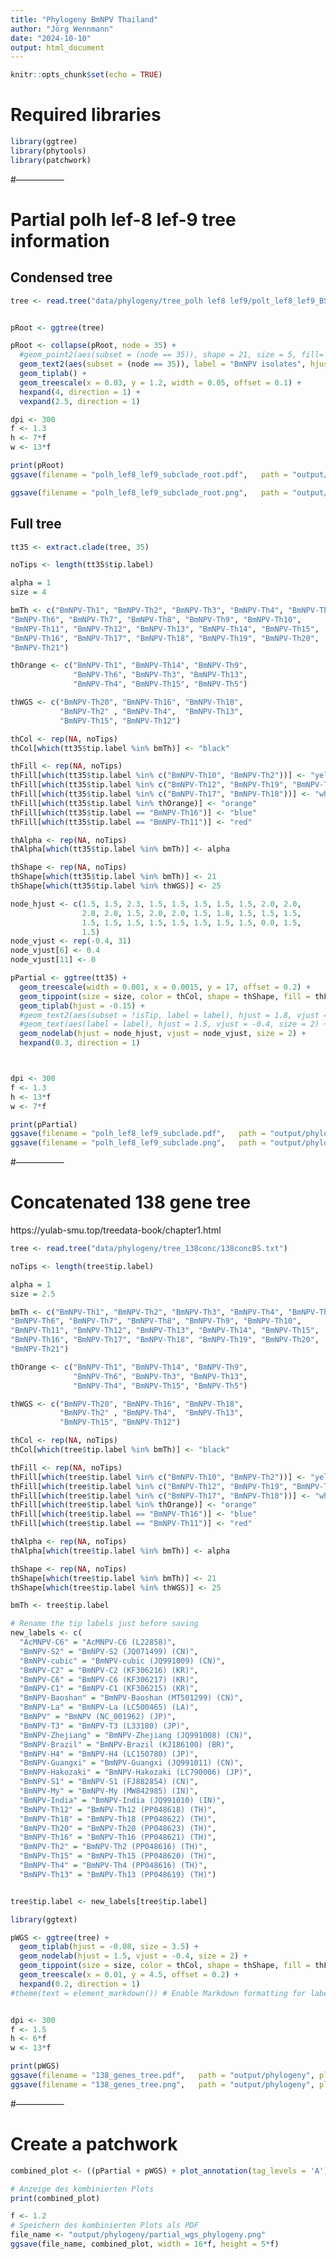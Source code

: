 ```yaml
---
title: "Phylogeny BmNPV Thailand"
author: "Jörg Wennmann"
date: "2024-10-10"
output: html_document
---
```


```r
knitr::opts_chunk$set(echo = TRUE)
```

# Required libraries

```r
library(ggtree)
library(phytools)
library(patchwork)
```

#-----------------

# Partial polh lef-8 lef-9 tree information

## Condensed tree

```r
tree <- read.tree("data/phylogeny/tree_polh lef8 lef9/polt_lef8_lef9_BS.txt")


pRoot <- ggtree(tree)

pRoot <- collapse(pRoot, node = 35) + 
  #geom_point2(aes(subset = (node == 35)), shape = 21, size = 5, fill='black') +
  geom_text2(aes(subset = (node == 35)), label = "BmNPV isolates", hjust = -0.05) +
  geom_tiplab() +
  geom_treescale(x = 0.03, y = 1.2, width = 0.05, offset = 0.1) +
  hexpand(4, direction = 1) +
  vexpand(2.5, direction = 1)

dpi <- 300
f <- 1.3
h <- 7*f
w <- 13*f

print(pRoot)
ggsave(filename = "polh_lef8_lef9_subclade_root.pdf",   path = "output/phylogeny", plot = pRoot, height = h*f, width = w*f, units = "cm", dpi = dpi, device = "pdf")

ggsave(filename = "polh_lef8_lef9_subclade_root.png",   path = "output/phylogeny", plot = pRoot, height = h*f, width = w*f, units = "cm", dpi = dpi, device = "png")
```

## Full tree

```r
tt35 <- extract.clade(tree, 35)

noTips <- length(tt35$tip.label)

alpha = 1
size = 4

bmTh <- c("BmNPV-Th1", "BmNPV-Th2", "BmNPV-Th3", "BmNPV-Th4", "BmNPV-Th5", 
"BmNPV-Th6", "BmNPV-Th7", "BmNPV-Th8", "BmNPV-Th9", "BmNPV-Th10", 
"BmNPV-Th11", "BmNPV-Th12", "BmNPV-Th13", "BmNPV-Th14", "BmNPV-Th15", 
"BmNPV-Th16", "BmNPV-Th17", "BmNPV-Th18", "BmNPV-Th19", "BmNPV-Th20", 
"BmNPV-Th21")

thOrange <- c("BmNPV-Th1", "BmNPV-Th14", "BmNPV-Th9", 
              "BmNPV-Th6", "BmNPV-Th3", "BmNPV-Th13", 
              "BmNPV-Th4", "BmNPV-Th15", "BmNPV-Th5")

thWGS <- c("BmNPV-Th20", "BmNPV-Th16", "BmNPV-Th18", 
           "BmNPV-Th2" , "BmNPV-Th4",  "BmNPV-Th13",
           "BmNPV-Th15", "BmNPV-Th12")

thCol <- rep(NA, noTips)
thCol[which(tt35$tip.label %in% bmTh)] <- "black"

thFill <- rep(NA, noTips)
thFill[which(tt35$tip.label %in% c("BmNPV-Th10", "BmNPV-Th2"))] <- "yellow"
thFill[which(tt35$tip.label %in% c("BmNPV-Th12", "BmNPV-Th19", "BmNPV-Th20"))] <- "black"
thFill[which(tt35$tip.label %in% c("BmNPV-Th17", "BmNPV-Th18"))] <- "white"
thFill[which(tt35$tip.label %in% thOrange)] <- "orange"
thFill[which(tt35$tip.label == "BmNPV-Th16")] <- "blue"
thFill[which(tt35$tip.label == "BmNPV-Th11")] <- "red"

thAlpha <- rep(NA, noTips)
thAlpha[which(tt35$tip.label %in% bmTh)] <- alpha

thShape <- rep(NA, noTips)
thShape[which(tt35$tip.label %in% bmTh)] <- 21
thShape[which(tt35$tip.label %in% thWGS)] <- 25

node_hjust <- c(1.5, 1.5, 2.3, 1.5, 1.5, 1.5, 1.5, 1.5, 2.0, 2.0, 
                2.8, 2.8, 1.5, 2.0, 2.0, 1.5, 1.8, 1.5, 1.5, 1.5, 
                1.5, 1.5, 1.5, 1.5, 1.5, 1.5, 1.5, 1.5, 0.0, 1.5, 
                1.5)
node_vjust <- rep(-0.4, 31)
node_vjust[6] <- 0.4
node_vjust[11] <- 0

pPartial <- ggtree(tt35) +
  geom_treescale(width = 0.001, x = 0.0015, y = 17, offset = 0.2) +
  geom_tippoint(size = size, color = thCol, shape = thShape, fill = thFill, alpha = thAlpha) +
  geom_tiplab(hjust = -0.15) +
  #geom_text2(aes(subset = !isTip, label = label), hjust = 1.8, vjust = -0.4, size = 2) +
  #geom_text(aes(label = label), hjust = 1.5, vjust = -0.4, size = 2) +
  geom_nodelab(hjust = node_hjust, vjust = node_vjust, size = 2) +
  hexpand(0.3, direction = 1)



dpi <- 300
f <- 1.3
h <- 13*f
w <- 7*f

print(pPartial)
ggsave(filename = "polh_lef8_lef9_subclade.pdf",   path = "output/phylogeny", plot = pPartial, height = h*f, width = w*f, units = "cm", dpi = dpi, device = "pdf")
ggsave(filename = "polh_lef8_lef9_subclade.png",   path = "output/phylogeny", plot = pPartial, height = h*f, width = w*f, units = "cm", dpi = dpi, device = "png")
```

#-----------------

# Concatenated 138 gene tree

https://yulab-smu.top/treedata-book/chapter1.html

```r
tree <- read.tree("data/phylogeny/tree_138conc/138concBS.txt")

noTips <- length(tree$tip.label)

alpha = 1
size = 2.5

bmTh <- c("BmNPV-Th1", "BmNPV-Th2", "BmNPV-Th3", "BmNPV-Th4", "BmNPV-Th5", 
"BmNPV-Th6", "BmNPV-Th7", "BmNPV-Th8", "BmNPV-Th9", "BmNPV-Th10", 
"BmNPV-Th11", "BmNPV-Th12", "BmNPV-Th13", "BmNPV-Th14", "BmNPV-Th15", 
"BmNPV-Th16", "BmNPV-Th17", "BmNPV-Th18", "BmNPV-Th19", "BmNPV-Th20", 
"BmNPV-Th21")

thOrange <- c("BmNPV-Th1", "BmNPV-Th14", "BmNPV-Th9", 
              "BmNPV-Th6", "BmNPV-Th3", "BmNPV-Th13", 
              "BmNPV-Th4", "BmNPV-Th15", "BmNPV-Th5")

thWGS <- c("BmNPV-Th20", "BmNPV-Th16", "BmNPV-Th18", 
           "BmNPV-Th2" , "BmNPV-Th4",  "BmNPV-Th13",
           "BmNPV-Th15", "BmNPV-Th12")

thCol <- rep(NA, noTips)
thCol[which(tree$tip.label %in% bmTh)] <- "black"

thFill <- rep(NA, noTips)
thFill[which(tree$tip.label %in% c("BmNPV-Th10", "BmNPV-Th2"))] <- "yellow"
thFill[which(tree$tip.label %in% c("BmNPV-Th12", "BmNPV-Th19", "BmNPV-Th20"))] <- "black"
thFill[which(tree$tip.label %in% c("BmNPV-Th17", "BmNPV-Th18"))] <- "white"
thFill[which(tree$tip.label %in% thOrange)] <- "orange"
thFill[which(tree$tip.label == "BmNPV-Th16")] <- "blue"
thFill[which(tree$tip.label == "BmNPV-Th11")] <- "red"

thAlpha <- rep(NA, noTips)
thAlpha[which(tree$tip.label %in% bmTh)] <- alpha

thShape <- rep(NA, noTips)
thShape[which(tree$tip.label %in% bmTh)] <- 21
thShape[which(tree$tip.label %in% thWGS)] <- 25

bmTh <- tree$tip.label

# Rename the tip labels just before saving
new_labels <- c(
  "AcMNPV-C6" = "AcMNPV-C6 (L22858)", 
  "BmNPV-S2" = "BmNPV-S2 (JQ071499) (CN)", 
  "BmNPV-cubic" = "BmNPV-cubic (JQ991009) (CN)",
  "BmNPV-C2" = "BmNPV-C2 (KF306216) (KR)",
  "BmNPV-C6" = "BmNPV-C6 (KF306217) (KR)",
  "BmNPV-C1" = "BmNPV-C1 (KF306215) (KR)",
  "BmNPV-Baoshan" = "BmNPV-Baoshan (MT501299) (CN)",
  "BmNPV-La" = "BmNPV-La (LC500465) (LA)",
  "BmNPV" = "BmNPV (NC_001962) (JP)",
  "BmNPV-T3" = "BmNPV-T3 (L33180) (JP)",
  "BmNPV-Zhejiang" = "BmNPV-Zhejiang (JQ991008) (CN)",
  "BmNPV-Brazil" = "BmNPV-Brazil (KJ186100) (BR)",
  "BmNPV-H4" = "BmNPV-H4 (LC150780) (JP)",
  "BmNPV-Guangxi" = "BmNPV-Guangxi (JQ991011) (CN)", 
  "BmNPV-Hakozaki" = "BmNPV-Hakozaki (LC790006) (JP)",
  "BmNPV-S1" = "BmNPV-S1 (FJ882854) (CN)",
  "BmNPV-My" = "BmNPV-My (MW842985) (IN)",
  "BmNPV-India" = "BmNPV-India (JQ991010) (IN)",
  "BmNPV-Th12" = "BmNPV-Th12 (PP048618) (TH)", 
  "BmNPV-Th18" = "BmNPV-Th18 (PP048622) (TH)",
  "BmNPV-Th20" = "BmNPV-Th20 (PP048623) (TH)",
  "BmNPV-Th16" = "BmNPV-Th16 (PP048621) (TH)",
  "BmNPV-Th2" = "BmNPV-Th2 (PP048616) (TH)",
  "BmNPV-Th15" = "BmNPV-Th15 (PP048620) (TH)", 
  "BmNPV-Th4" = "BmNPV-Th4 (PP048616) (TH)", 
  "BmNPV-Th13" = "BmNPV-Th13 (PP048619) (TH)")


tree$tip.label <- new_labels[tree$tip.label]

library(ggtext)

pWGS <- ggtree(tree) +
  geom_tiplab(hjust = -0.08, size = 3.5) +
  geom_nodelab(hjust = 1.5, vjust = -0.4, size = 2) +
  geom_tippoint(size = size, color = thCol, shape = thShape, fill = thFill, alpha = thAlpha) +
  geom_treescale(x = 0.01, y = 4.5, offset = 0.2) +
  hexpand(0.2, direction = 1)
#theme(text = element_markdown()) # Enable Markdown formatting for labels


dpi <- 300
f <- 1.5
h <- 6*f
w <- 13*f

print(pWGS)
ggsave(filename = "138_genes_tree.pdf",   path = "output/phylogeny", plot = pWGS, height = h*f, width = w*f, units = "cm", dpi = dpi, device = "pdf")
ggsave(filename = "138_genes_tree.png",   path = "output/phylogeny", plot = pWGS, height = h*f, width = w*f, units = "cm", dpi = dpi, device = "png")
```

#-----------------

# Create a patchwork

```r
combined_plot <- ((pPartial + pWGS) + plot_annotation(tag_levels = 'A'))

# Anzeige des kombinierten Plots
print(combined_plot)

f <- 1.2
# Speichern des kombinierten Plots als PDF
file_name <- "output/phylogeny/partial_wgs_phylogeny.png"
ggsave(file_name, combined_plot, width = 16*f, height = 5*f)
```



